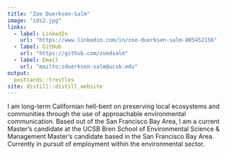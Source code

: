 ```yaml
---
title: "Zoe Duerksen-Salm"
image: "zds2.jpg"
links:
  - label: LinkedIn
    url: "https://www.linkedin.com/in/zoe-duerksen-salm-805452156"
  - label: GitHub
    url: "https://github.com/zoedsalm"
  - label: Email
    url: "mailto:zduerksen-salm@ucsb.edu"
output:
  postcards::trestles
site: distill::distill_website
---
```


I am long-term Californian hell-bent on preserving local ecosystems and communities through the use of approachable environmental communication. Based out of the San Francisco Bay Area, I am a current Master's candidate at the UCSB Bren School of Environmental Science & Management Master's candidate based in the San Francisco Bay Area. Currently in pursuit of employment within the environmental sector.
